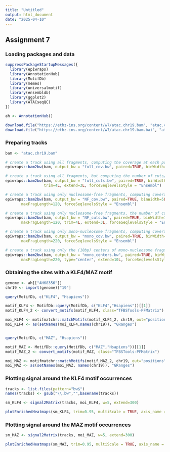 ---
title: "Untitled"
output: html_document
date: "2025-04-10"
---

## Assignment 7

### Loading packages and data
```{r }
suppressPackageStartupMessages({
  library(epiwraps)
  library(AnnotationHub)
  library(MotifDb)
  library(memes)
  library(universalmotif)
  library(ensembldb)
  library(ggplot2)
  library(ATACseqQC)
})

ah <- AnnotationHub()

download.file("https://ethz-ins.org/content/w7/atac.chr19.bam", "atac.chr19.bam", mode="wb")
download.file("https://ethz-ins.org/content/w7/atac.chr19.bam.bai", "atac.chr19.bam.bai", mode="wb")
```

### Preparing tracks
```{r}
bam <- "atac.chr19.bam"

# create a track using all fragments, computing the coverage at each position (and force Ensembl naming)
epiwraps::bam2bw(bam, output_bw = "full_cov.bw", paired=TRUE, binWidth=10L, forceSeqlevelsStyle = "Ensembl")

# create a track using all fragments, but computing the number of cuts/insertion sites at each position
epiwraps::bam2bw(bam, output_bw = "full_cuts.bw", paired=TRUE, binWidth=1L, type="ends", 
                 trim=4L, extend=3L, forceSeqlevelsStyle = "Ensembl")

# create a track using only nucleosome-free fragments, computing coverage
epiwraps::bam2bw(bam, output_bw = "NF_cov.bw", paired=TRUE, binWidth=5L, minFragLength=30, 
       maxFragLength=120, forceSeqlevelsStyle = "Ensembl")

# create a track using only nucleosome-free fragments, the number of cuts/insertion sites at each position
epiwraps::bam2bw(bam, output_bw = "NF_cuts.bw", paired=TRUE, binWidth=1L, type="ends", minFragLength=30, 
       maxFragLength=120, trim=4L, extend=3L, forceSeqlevelsStyle = "Ensembl")

# create a track using only mono-nucleosome fragments, computing coverage
epiwraps::bam2bw(bam, output_bw = "mono_cov.bw", paired=TRUE, binWidth=10L, minFragLength=140,
       maxFragLength=220, forceSeqlevelsStyle = "Ensembl")

# create a track using only the (10bp) centers of mono-nucleosome fragments
epiwraps::bam2bw(bam, output_bw = "mono_centers.bw", paired=TRUE, binWidth=5L, minFragLength=140, trim=4L,
       maxFragLength=220, type="center", extend=10L, forceSeqlevelsStyle = "Ensembl")
```

###  Obtaining the sites with a KLF4/MAZ motif
```{r}
genome <- ah[["AH68356"]]
chr19 <- import(genome)["19"]

query(MotifDb, c("KLF4", "Hsapiens"))

motif_KLF4 <- MotifDb::query(MotifDb, c("KLF4","Hsapiens"))[[1]]
motif_KLF4_2 <- convert_motifs(motif_KLF4, class="TFBSTools-PFMatrix")

moi_KLF4 <- motifmatchr::matchMotifs(motif_KLF4_2, chr19, out="positions", p.cutoff=1e-5)[[1]]
moi_KLF4 <- as(setNames(moi_KLF4,names(chr19)), "GRanges")


query(MotifDb, c("MAZ", "Hsapiens"))

motif_MAZ <- MotifDb::query(MotifDb, c("MAZ","Hsapiens"))[[1]]
motif_MAZ_2 <- convert_motifs(motif_MAZ, class="TFBSTools-PFMatrix")

moi_MAZ <- motifmatchr::matchMotifs(motif_MAZ_2, chr19, out="positions", p.cutoff=1e-5)[[1]]
moi_MAZ <- as(setNames(moi_MAZ, names(chr19)), "GRanges")
```

### Plotting signal around the KLF4 motif occurrences
```{r}
tracks <- list.files(pattern="bw$")
names(tracks) <- gsub("\\.bw","",basename(tracks))

sm_KLF4 <- signal2Matrix(tracks, moi_KLF4, w=5, extend=300)

plotEnrichedHeatmaps(sm_KLF4, trim=0.95, multiScale = TRUE, axis_name = "0")
```

### Plotting signal around the MAZ motif occurrences
```{r}
sm_MAZ <- signal2Matrix(tracks, moi_MAZ, w=5, extend=300)

plotEnrichedHeatmaps(sm_MAZ, trim=0.95, multiScale = TRUE, axis_name = "0")
```